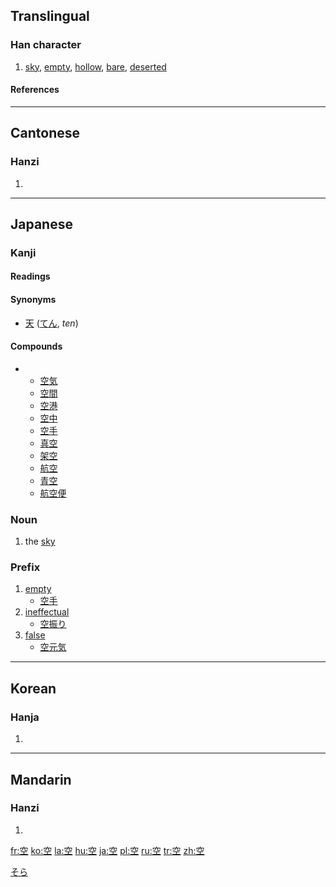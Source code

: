 ==Translingual==
===Han character===
{{Han char|rn=116|rad=穴|as=03|sn=8|four=3010<sub>1</sub>|canj=十金一 (JCM)|ids=⿱[[穴]][[工]]}}
# [[sky]], [[empty]], [[hollow]], [[bare]], [[deserted]]
====References====
{{Han ref|kx=0863.010|dkj=25415|dj=1289.080|hdz=42719.080|uh=7A7A|ud=31354|bh=AAC5|bd=43717}}
----

==Cantonese==
===Hanzi===
{{yue-hanzi|jyut=|y=hung1}}
# {{defn|Cantonese}}
----
==Japanese==
[[Category:1000_Japanese_basic_words|そら]]
===Kanji===
{{ja-kanji|grade=1|rs=穴03}}
====Readings====
{{ja-readings|on=[[くう]] (''kū'')|kun=[[から]] (''kara''), [[あく]] (''aku''), [[そら]] (''sora'')}}

====Synonyms====
* [[天]] ([[てん]], ''ten'')

====Compounds====
** [[空気]]
** [[空間]]
** [[空港]]
** [[空中]]
** [[空手]]
** [[真空]]
** [[架空]]
** [[航空]]
** [[青空]]
** [[航空便]]

===Noun===
{{ja-noun|k|hira=そら|rom=sora}}
# the [[sky]]
===Prefix===
{{ja-pos|k|prefix|hira=から|rom=kara}}
# [[empty]]
#* [[空手]]
# [[ineffectual]]
#* [[空振り]]
# [[false]]
#* [[空元気]]
----

==Korean==
===Hanja===
{{ko-hanja|hangeul=[[공]]|eumhun=빌|rv=gong|mr=kong|y=kong}}
# {{defn|Korean}}
----
==Mandarin==
===Hanzi===
{{cmn-hanzi|pin=[[kōng]] ([[kong1]]), [[kǒng]] ([[kong3]]), [[kòng]] ([[kong4]])|wg=k'ung<sup>1</sup>, k'ung<sup>3</sup>, k'ung<sup>4</sup>}}
# {{defn|Mandarin}}

[[fr:空]]
[[ko:空]]
[[la:空]]
[[hu:空]]
[[ja:空]]
[[pl:空]]
[[ru:空]]
[[tr:空]]
[[zh:空]]